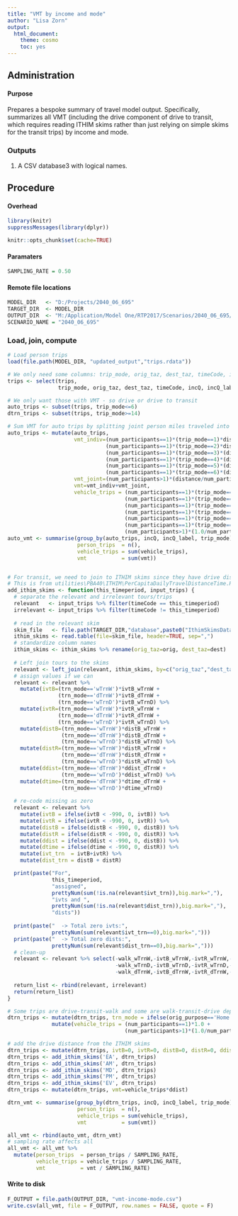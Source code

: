 ```yaml
---
title: "VMT by income and mode"
author: "Lisa Zorn"
output: 
  html_document:
    theme: cosmo
    toc: yes
---
```


## Administration

#### Purpose
Prepares a bespoke summary of travel model output.  Specifically, summarizes all VMT (including the drive component of drive to transit,
which requires reading ITHIM skims rather than just relying on simple skims for the transit trips) by income and mode.

### Outputs
1. A CSV database3 with logical names.

## Procedure

#### Overhead
```r
library(knitr)
suppressMessages(library(dplyr))
```

```r
knitr::opts_chunk$set(cache=TRUE)
```

#### Paramaters
```r
SAMPLING_RATE = 0.50
```

#### Remote file locations
```r
MODEL_DIR   <- "D:/Projects/2040_06_695"
TARGET_DIR  <- MODEL_DIR
OUTPUT_DIR  <- "M:/Application/Model One/RTP2017/Scenarios/2040_06_695/OUTPUT/bespoke"
SCENARIO_NAME = "2040_06_695"
```

### Load, join, compute
```r
# Load person trips
load(file.path(MODEL_DIR, "updated_output","trips.rdata"))

# We only need some columns: trip_mode, orig_taz, dest_taz, timeCode, incQ, incQ_label, distance, num_participants
trips <- select(trips,
                trip_mode, orig_taz, dest_taz, timeCode, incQ, incQ_label, distance, num_participants, orig_purpose)

# We only want those with VMT - so drive or drive to transit
auto_trips <- subset(trips, trip_mode<=6)
dtrn_trips <- subset(trips, trip_mode>=14)

# Sum VMT for auto trips by splitting joint person miles traveled into vehicle miles traveled
auto_trips <- mutate(auto_trips,
                     vmt_indiv=(num_participants==1)*(trip_mode==1)*distance +
                               (num_participants==1)*(trip_mode==2)*distance +
                               (num_participants==1)*(trip_mode==3)*(distance/2.0) +
                               (num_participants==1)*(trip_mode==4)*(distance/2.0) +
                               (num_participants==1)*(trip_mode==5)*(distance/3.25) +
                               (num_participants==1)*(trip_mode==6)*(distance/3.25),
                     vmt_joint=(num_participants>1)*(distance/num_participants),
                     vmt=vmt_indiv+vmt_joint,
                     vehicle_trips = (num_participants==1)*(trip_mode==1)*1.0 +
                                     (num_participants==1)*(trip_mode==2)*1.0 +
                                     (num_participants==1)*(trip_mode==3)*(1.0/2.0) +
                                     (num_participants==1)*(trip_mode==4)*(1.0/2.0) +
                                     (num_participants==1)*(trip_mode==5)*(1.0/3.25) +
                                     (num_participants==1)*(trip_mode==6)*(1.0/3.25) +
                                     (num_participants>1)*(1.0/num_participants))
auto_vmt <- summarise(group_by(auto_trips, incQ, incQ_label, trip_mode),
                      person_trips  = n(),
                      vehicle_trips = sum(vehicle_trips),
                      vmt           = sum(vmt))


# For transit, we need to join to ITHIM skims since they have drive distances
# This is from utilities\PBA40\ITHIM\PerCapitaDailyTravelDistanceTime.R
add_ithim_skims <- function(this_timeperiod, input_trips) {
  # separate the relevant and irrelevant tours/trips
  relevant   <- input_trips %>% filter(timeCode == this_timeperiod)
  irrelevant <- input_trips %>% filter(timeCode != this_timeperiod)
  
  # read in the relevant skim
  skim_file   <- file.path(TARGET_DIR,"database",paste0("IthimSkimsDatabase",this_timeperiod,".csv"))
  ithim_skims <- read.table(file=skim_file, header=TRUE, sep=",")
  # standardize column names
  ithim_skims <- ithim_skims %>% rename(orig_taz=orig, dest_taz=dest)
  
  # Left join tours to the skims
  relevant <- left_join(relevant, ithim_skims, by=c("orig_taz","dest_taz"))
  # assign values if we can
  relevant <- relevant %>% 
    mutate(ivtB=(trn_mode=='wTrnW')*ivtB_wTrnW +
                (trn_mode=='dTrnW')*ivtB_dTrnW +
                (trn_mode=='wTrnD')*ivtB_wTrnD) %>%
    mutate(ivtR=(trn_mode=='wTrnW')*ivtR_wTrnW +
                (trn_mode=='dTrnW')*ivtR_dTrnW +
                (trn_mode=='wTrnD')*ivtR_wTrnD) %>%
    mutate(distB=(trn_mode=='wTrnW')*distB_wTrnW +
                 (trn_mode=='dTrnW')*distB_dTrnW +
                 (trn_mode=='wTrnD')*distB_wTrnD) %>%
    mutate(distR=(trn_mode=='wTrnW')*distR_wTrnW +
                 (trn_mode=='dTrnW')*distR_dTrnW +
                 (trn_mode=='wTrnD')*distR_wTrnD) %>%
    mutate(ddist=(trn_mode=='dTrnW')*ddist_dTrnW +
                 (trn_mode=='wTrnD')*ddist_wTrnD) %>%
    mutate(dtime=(trn_mode=='dTrnW')*dtime_dTrnW +
                 (trn_mode=='wTrnD')*dtime_wTrnD)
  
  # re-code missing as zero
  relevant <- relevant %>%
    mutate(ivtB = ifelse(ivtB < -990, 0, ivtB)) %>%
    mutate(ivtR = ifelse(ivtR < -990, 0, ivtR)) %>%
    mutate(distB = ifelse(distB < -990, 0, distB)) %>%
    mutate(distR = ifelse(distR < -990, 0, distR)) %>%
    mutate(ddist = ifelse(ddist < -990, 0, distB)) %>%
    mutate(dtime = ifelse(dtime < -990, 0, distR)) %>%
    mutate(ivt_trn  = ivtB+ivtR) %>%
    mutate(dist_trn = distB + distR)

  print(paste("For", 
              this_timeperiod, 
              "assigned", 
              prettyNum(sum(!is.na(relevant$ivt_trn)),big.mark=","),
              "ivts and ",
              prettyNum(sum(!is.na(relevant$dist_trn)),big.mark=","),
              "dists"))
  
  print(paste("  -> Total zero ivts:",
              prettyNum(sum(relevant$ivt_trn==0),big.mark=",")))
  print(paste("  -> Total zero dists:",
              prettyNum(sum(relevant$dist_trn==0),big.mark=",")))
  # clean-up
  relevant <- relevant %>% select(-walk_wTrnW,-ivtB_wTrnW,-ivtR_wTrnW,-wait_wTrnW,-distB_wTrnW,-distR_wTrnW,
                                  -walk_wTrnD,-ivtB_wTrnD,-ivtR_wTrnD,-wait_wTrnD,-distB_wTrnD,-distR_wTrnD,-dtime_wTrnD,-ddist_wTrnD,
                                  -walk_dTrnW,-ivtB_dTrnW,-ivtR_dTrnW,-wait_dTrnW,-distB_dTrnW,-distR_dTrnW,-dtime_dTrnW,-ddist_dTrnW)
  
  return_list <- rbind(relevant, irrelevant)
  return(return_list)
}

# Some trips are drive-transit-walk and some are walk-transit-drive depending on the origin purpose
dtrn_trips <- mutate(dtrn_trips, trn_mode = ifelse(orig_purpose=='Home', 'dTrnW','wTrnD')) %>%
              mutate(vehicle_trips = (num_participants==1)*1.0 +
                                     (num_participants>1)*(1.0/num_participants))

# add the drive distance from the ITHIM skims
dtrn_trips <- mutate(dtrn_trips, ivtB=0, ivtR=0, distB=0, distR=0, ddist=0, dtime=0, ivt_trn=0, dist_trn=0)
dtrn_trips <- add_ithim_skims('EA', dtrn_trips)
dtrn_trips <- add_ithim_skims('AM', dtrn_trips)
dtrn_trips <- add_ithim_skims('MD', dtrn_trips)
dtrn_trips <- add_ithim_skims('PM', dtrn_trips)
dtrn_trips <- add_ithim_skims('EV', dtrn_trips)
dtrn_trips <- mutate(dtrn_trips, vmt=vehicle_trips*ddist)

dtrn_vmt <- summarise(group_by(dtrn_trips, incQ, incQ_label, trip_mode),
                      person_trips  = n(),
                      vehicle_trips = sum(vehicle_trips),
                      vmt           = sum(vmt))

all_vmt <- rbind(auto_vmt, dtrn_vmt)
# sampling rate affects all
all_vmt <- all_vmt %>%
  mutate(person_trips  = person_trips / SAMPLING_RATE,
         vehicle_trips = vehicle_trips / SAMPLING_RATE,
         vmt           = vmt / SAMPLING_RATE)
```

#### Write to disk
```r
F_OUTPUT = file.path(OUTPUT_DIR, "vmt-income-mode.csv")
write.csv(all_vmt, file = F_OUTPUT, row.names = FALSE, quote = F)
```

